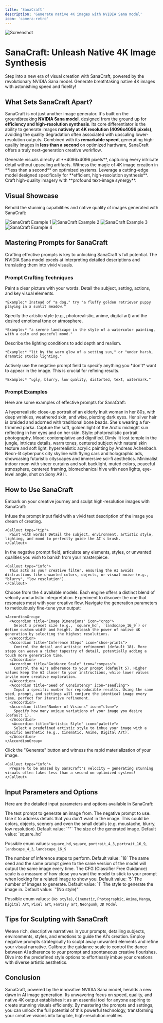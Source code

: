 ```yaml
---
title: 'SanaCraft'
description: 'Generate native 4K images with NVIDIA Sana model'
icon: 'camera-retro'
---
```


<Frame>
  <img src="https://img.mytsi.org/i/Qv18999.png" alt="Screenshot" />
</Frame>

# SanaCraft: Unleash Native 4K Image Synthesis

<Tip>
  Step into a new era of visual creation with SanaCraft, powered by the revolutionary NVIDIA Sana model. Generate breathtaking native 4K images with astonishing speed and fidelity!
</Tip>

## What Sets SanaCraft Apart?

SanaCraft is not just another image generator. It's built on the groundbreaking **NVIDIA Sana model**, designed from the ground up for **efficiency and high-resolution synthesis**. Its core differentiator is the ability to generate images **natively at 4K resolution (4096x4096 pixels)**, avoiding the quality degradation often associated with upscaling lower-resolution outputs. Combined with its **remarkable speed**, generating high-quality images in **less than a second** on optimized hardware, SanaCraft offers a truly next-generation creative workflow.

<CardGroup cols={2}>
  <Card title="True Native 4K" icon="expand">
    Generate visuals directly at **4096x4096 pixels**, capturing every intricate detail without upscaling artifacts.
  </Card>
  <Card title="Unmatched Speed" icon="bolt">
    Witness the magic of 4K image creation in **less than a second** on optimized systems.
  </Card>
  <Card title="Powered by NVIDIA Sana" icon="microchip">
    Leverage a cutting-edge model designed specifically for **efficient, high-resolution synthesis**.
  </Card>
  <Card title="Superior Alignment" icon="star">
    Craft high-quality imagery with **profound text-image synergy**.
  </Card>
</CardGroup>

## Visual Showcase

Behold the stunning capabilities and native quality of images generated with SanaCraft:

<CardGroup cols={2}>
  <Card>
    <img src="https://pixiomedia.nyc3.digitaloceanspaces.com/docs/image%20(64).png" alt="SanaCraft Example 1" />
  </Card>
  <Card>
    <img src="https://pixiomedia.nyc3.digitaloceanspaces.com/docs/image%20(63).png" alt="SanaCraft Example 2" />
  </Card>
  <Card>
    <img src="https://pixiomedia.nyc3.digitaloceanspaces.com/docs/image%20(62).png" alt="SanaCraft Example 3" />
  </Card>
  <Card>
    <img src="https://pixiomedia.nyc3.digitaloceanspaces.com/docs/image%20(61).png" alt="SanaCraft Example 4" />
  </Card>
</CardGroup>

## Mastering Prompts for SanaCraft

Crafting effective prompts is key to unlocking SanaCraft's full potential. The NVIDIA Sana model excels at interpreting detailed descriptions and translating them into vivid visuals.

### Prompt Crafting Techniques

<AccordionGroup>
  <Accordion title="Be Specific and Descriptive" icon="pencil">
    Paint a clear picture with your words. Detail the subject, setting, actions, and key visual elements.
    
    *Example:* Instead of "a dog," try "a fluffy golden retriever puppy playing in a sunlit meadow."
  </Accordion>
  
  <Accordion title="Define Style and Mood" icon="palette">
    Specify the artistic style (e.g., photorealistic, anime, digital art) and the desired emotional tone or atmosphere.
    
    *Example:* "a serene landscape in the style of a watercolor painting, with a calm and peaceful mood."
  </Accordion>
  
  <Accordion title="Include Lighting Details" icon="sun">
    Describe the lighting conditions to add depth and realism.
    
    *Example:* "lit by the warm glow of a setting sun," or "under harsh, dramatic studio lighting."
  </Accordion>
   <Accordion title="Utilize Negative Prompts" icon="ban">
    Actively use the negative prompt field to specify anything you *don't* want to appear in the image. This is crucial for refining results.
    
    *Example:* "ugly, blurry, low quality, distorted, text, watermark."
  </Accordion>
</AccordionGroup>

### Prompt Examples

Here are some examples of effective prompts for SanaCraft:

<CodeBlock title="Hyperrealistic Portrait">
  A hyperrealistic close-up portrait of an elderly Inuit woman in her 80s, with deep wrinkles, 
  weathered skin, and wise, piercing dark eyes. Her silver hair is braided and adorned with 
  traditional bone beads. She's wearing a fur-trimmed parka. Capture the soft, golden light 
  of the Arctic midnight sun reflecting in her eyes and on her skin. Style: photorealistic 
  portrait photography. Mood: contemplative and dignified.
</CodeBlock>

<CodeBlock title="Fantasy Landscape">
  Dimly lit lost temple in the jungle, intricate details, warm tones, centered subject with 
  natural skin texture and soft light, hyperrealistic acrylic painting by Andreas Achenbach.
</CodeBlock>

<CodeBlock title="Cyberpunk Scene">
  Neon-lit cyberpunk city skyline with flying cars and holographic ads, showcasing futuristic 
  cityscapes and immersive sci-fi aesthetics.
</CodeBlock>

<CodeBlock title="Artistic Blend">
  Minimalist indoor room with sheer curtains and soft backlight, muted colors, peaceful 
  atmosphere, centered framing, biomechanical hive with neon lights, eye-level angle, shot on Sony A9 II.
</CodeBlock>

## How to Use SanaCraft

Embark on your creative journey and sculpt high-resolution images with SanaCraft:

<Steps>
  <Step title="Enter Your Prompt" icon="keyboard">
    Infuse the prompt input field with a vivid text description of the image you dream of creating.
    
    <Callout type="tip">
      Paint with words! Detail the subject, environment, artistic style, lighting, and mood to perfectly guide the AI's brush.
    </Callout>
  </Step>

  <Step title="Define What to Exclude (Optional)" icon="ban">
    In the negative prompt field, articulate any elements, styles, or unwanted qualities you wish to banish from your masterpiece.
    
    <Callout type="info">
      This acts as your creative filter, ensuring the AI avoids distractions like unwanted colors, objects, or visual noise (e.g., "blurry", "low resolution").
    </Callout>
  </Step>

  <Step title="Select Your AI Engine" icon="microchip">
    Choose from the 4 available models. Each engine offers a distinct blend of velocity and artistic interpretation. Experiment to discover the one that resonates most with your creative flow.
  </Step>

  <Step title="Calibrate Your Creation" icon="sliders">
    Navigate the generation parameters to meticulously fine-tune your output:
    
    <AccordionGroup>
      <Accordion title="Image Dimensions" icon="crop">
        Select a preset size (e.g., `square_hd`, `landscape_16_9`) or define custom width and height. Unleash the power of native 4K generation by selecting the highest resolutions.
      </Accordion>
      <Accordion title="Inference Steps" icon="shoe-prints">
        Control the detail and artistic refinement (default 18). More steps can weave a richer tapestry of detail, potentially adding a touch more generation time.
      </Accordion>
      <Accordion title="Guidance Scale" icon="compass">
        Control the AI's adherence to your prompt (default 5). Higher values keep the AI closer to your instructions, while lower values invite more creative exploration.
      </Accordion>
      <Accordion title="Seed of Consistency" icon="seedling">
        Input a specific number for reproducible results. Using the same seed, prompt, and settings will conjure the identical image every time, perfect for iterative refinement.
      </Accordion>
      <Accordion title="Number of Visions" icon="clone">
        Specify how many unique variations of your image you desire (default 1).
      </Accordion>
       <Accordion title="Artistic Style" icon="palette">
        Select a predefined artistic style to imbue your image with a specific aesthetic (e.g., Cinematic, Anime, Digital Art).
      </Accordion>
    </AccordionGroup>
  </Step>

  <Step title="Generate Your Masterpiece" icon="play">
    Click the "Generate" button and witness the rapid materialization of your image.
    
    <Callout type="info">
      Prepare to be amazed by SanaCraft's velocity – generating stunning visuals often takes less than a second on optimized systems!
    </Callout>
  </Step>
</Steps>

## Input Parameters and Options

Here are the detailed input parameters and options available in SanaCraft:

<ResponseField name="prompt" type="string" required>
  The text prompt to generate an image from.
</ResponseField>

<ResponseField name="negative_prompt" type="string">
  The negative prompt to use. Use it to address details that you don't want in the image. This could be colors, objects, scenery and even the small details (e.g. moustache, blurry, low resolution). Default value: `""`
</ResponseField>

<ResponseField name="image_size" type="ImageSize | Enum" required>
  The size of the generated image. Default value: `square_hd`
  
  Possible enum values: `square_hd`, `square`, `portrait_4_3`, `portrait_16_9`, `landscape_4_3`, `landscape_16_9`

</ResponseField>

<ResponseField name="num_inference_steps" type="integer">
  The number of inference steps to perform. Default value: `18`
</ResponseField>

<ResponseField name="seed" type="integer">
  The same seed and the same prompt given to the same version of the model will output the same image every time.
</ResponseField>

<ResponseField name="guidance_scale" type="float">
  The CFG (Classifier Free Guidance) scale is a measure of how close you want the model to stick to your prompt when looking for a related image to show you. Default value: `5`
</ResponseField>

<ResponseField name="num_images" type="integer">
  The number of images to generate. Default value: `1`
</ResponseField>

<ResponseField name="style_name" type="StyleNameEnum">
  The style to generate the image in. Default value: `"(No style)"`
  
  Possible enum values: `(No style)`, `Cinematic`, `Photographic`, `Anime`, `Manga`, `Digital Art`, `Pixel art`, `Fantasy art`, `Neonpunk`, `3D Model`
</ResponseField>

## Tips for Sculpting with SanaCraft

<CardGroup cols={2}>
  <Card title="Articulate Your Vision" icon="pencil">
    Weave rich, descriptive narratives in your prompts, detailing subjects, environments, styles, and emotions to guide the AI's creation.
  </Card>
  <Card title="Master the Negative" icon="ban">
    Employ negative prompts strategically to sculpt away unwanted elements and refine your visual narrative.
  </Card>
  <Card title="Fine-Tune the Guidance" icon="sliders">
    Calibrate the guidance scale to control the dance between AI adherence to your prompt and spontaneous creative flourishes.
  </Card>
  <Card title="Embrace Styles" icon="palette">
    Dive into the predefined style options to effortlessly imbue your creations with diverse artistic aesthetics.
  </Card>
</CardGroup>

## Conclusion

SanaCraft, powered by the innovative NVIDIA Sana model, heralds a new dawn in AI image generation. Its unwavering focus on speed, quality, and native 4K output establishes it as an essential tool for anyone aspiring to create stunning visuals efficiently. By mastering the prompts and settings, you can unlock the full potential of this powerful technology, transforming your creative visions into tangible, high-resolution realities.

